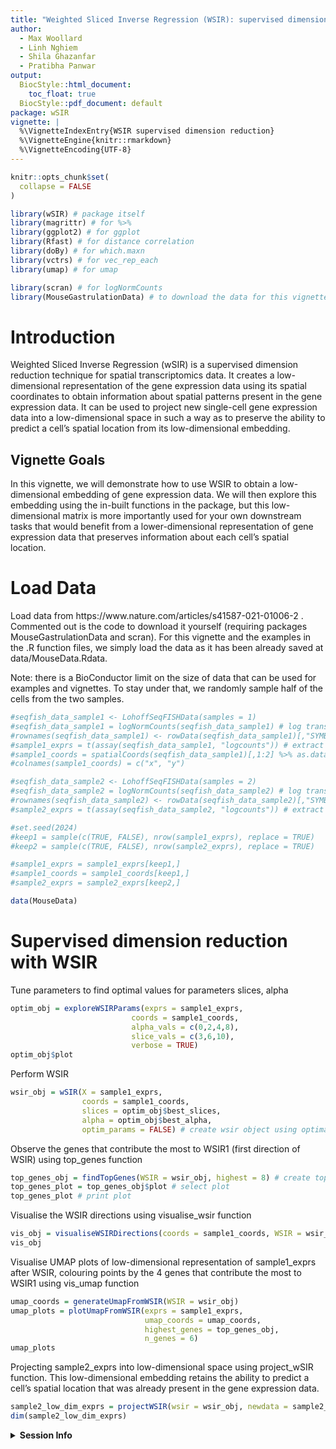 ```yaml
---
title: "Weighted Sliced Inverse Regression (WSIR): supervised dimension reduction for spatial transcriptomics data"
author:
  - Max Woollard
  - Linh Nghiem
  - Shila Ghazanfar
  - Pratibha Panwar
output:
  BiocStyle::html_document:
    toc_float: true
  BiocStyle::pdf_document: default
package: wSIR
vignette: |
  %\VignetteIndexEntry{WSIR supervised dimension reduction}
  %\VignetteEngine{knitr::rmarkdown}
  %\VignetteEncoding{UTF-8}
---
```


```r
knitr::opts_chunk$set(
  collapse = FALSE
)
```

```r
library(wSIR) # package itself
library(magrittr) # for %>% 
library(ggplot2) # for ggplot
library(Rfast) # for distance correlation
library(doBy) # for which.maxn
library(vctrs) # for vec_rep_each
library(umap) # for umap

library(scran) # for logNormCounts
library(MouseGastrulationData) # to download the data for this vignette
```

# Introduction

Weighted Sliced Inverse Regression (wSIR) is a supervised dimension reduction technique for spatial transcriptomics data. It creates a low-dimensional representation of the gene expression data using its spatial coordinates to obtain information about spatial patterns present in the gene expression data. It can be used to project new single-cell gene expression data into a low-dimensional space in such a way as to preserve the ability to predict a cell's spatial location from its low-dimensional embedding. 

## Vignette Goals

In this vignette, we will demonstrate how to use WSIR to obtain a low-dimensional embedding of gene expression data. We will then explore this embedding using the in-built functions in the package, but this low-dimensional matrix is more importantly used for your own downstream tasks that would benefit from a lower-dimensional representation of gene expression data that preserves information about each cell's spatial location. 

# Load Data

Load data from https://www.nature.com/articles/s41587-021-01006-2 . Commented out is the code to download it yourself (requiring packages MouseGastrulationData and scran). For this vignette and the examples in the .R function files, we simply load the data as it has been already saved at data/MouseData.Rdata.

Note: there is a BioConductor limit on the size of data that can be used for examples and vignettes. To stay under that, we randomly sample half of the cells from the two samples.

```r
#seqfish_data_sample1 <- LohoffSeqFISHData(samples = 1)
#seqfish_data_sample1 = logNormCounts(seqfish_data_sample1) # log transform variance stabilising 
#rownames(seqfish_data_sample1) <- rowData(seqfish_data_sample1)[,"SYMBOL"] # change rownames to gene symbols that are consistent across Google 
#sample1_exprs = t(assay(seqfish_data_sample1, "logcounts")) # extract matrix of gene expressions 
#sample1_coords = spatialCoords(seqfish_data_sample1)[,1:2] %>% as.data.frame()
#colnames(sample1_coords) = c("x", "y")

#seqfish_data_sample2 <- LohoffSeqFISHData(samples = 2)
#seqfish_data_sample2 = logNormCounts(seqfish_data_sample2) # log transform variance stabilising 
#rownames(seqfish_data_sample2) <- rowData(seqfish_data_sample2)[,"SYMBOL"] # change rownames to gene symbols that are consistent across Google 
#sample2_exprs = t(assay(seqfish_data_sample2, "logcounts")) # extract matrix of gene expressions 

#set.seed(2024)
#keep1 = sample(c(TRUE, FALSE), nrow(sample1_exprs), replace = TRUE)
#keep2 = sample(c(TRUE, FALSE), nrow(sample2_exprs), replace = TRUE)

#sample1_exprs = sample1_exprs[keep1,]
#sample1_coords = sample1_coords[keep1,]
#sample2_exprs = sample2_exprs[keep2,]

data(MouseData)
```

# Supervised dimension reduction with WSIR

Tune parameters to find optimal values for parameters slices, alpha

```r
optim_obj = exploreWSIRParams(exprs = sample1_exprs, 
                           coords = sample1_coords, 
                           alpha_vals = c(0,2,4,8), 
                           slice_vals = c(3,6,10),
                           verbose = TRUE)
optim_obj$plot
```

Perform WSIR

```r
wsir_obj = wSIR(X = sample1_exprs, 
                coords = sample1_coords, 
                slices = optim_obj$best_slices, 
                alpha = optim_obj$best_alpha,
                optim_params = FALSE) # create wsir object using optimal values for slices, alpha
```

Observe the genes that contribute the most to WSIR1 (first direction of WSIR) using top_genes function

```r
top_genes_obj = findTopGenes(WSIR = wsir_obj, highest = 8) # create top genes object
top_genes_plot = top_genes_obj$plot # select plot
top_genes_plot # print plot
```

Visualise the WSIR directions using visualise_wsir function

```r
vis_obj = visualiseWSIRDirections(coords = sample1_coords, WSIR = wsir_obj, dirs = 8) # create visualisations
vis_obj
```

Visualise UMAP plots of low-dimensional representation of sample1_exprs after WSIR, colouring points by the 4 genes that contribute the most to WSIR1 using vis_umap function

```r
umap_coords = generateUmapFromWSIR(WSIR = wsir_obj)
umap_plots = plotUmapFromWSIR(exprs = sample1_exprs,
                              umap_coords = umap_coords,
                              highest_genes = top_genes_obj,
                              n_genes = 6)
umap_plots
```

Projecting sample2_exprs into low-dimensional space using project_wSIR function. This low-dimensional embedding retains the ability to predict a cell's spatial location that was already present in the gene expression data.

```r
sample2_low_dim_exprs = projectWSIR(wsir = wsir_obj, newdata = sample2_exprs)
dim(sample2_low_dim_exprs)
```

<details>
  <summary>**Session Info**</summary>
  
```r
sessionInfo()
```

</details>
